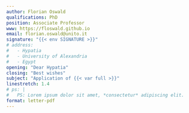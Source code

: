 ```yaml
---
author: Florian Oswald
qualifications: PhD
position: Associate Professor
www: https://floswald.github.io
email: florian.oswald@unito.it
signature: "{{< env SIGNATURE >}}"
# address: 
#   - Hypatia
#   - University of Alexandria
#   - Egypt
opening: "Dear Hypatia"
closing: "Best wishes"
subject: "Application of {{< var full >}}"
linestretch: 1.4
# ps: |
#   PS: Lorem ipsum dolor sit amet, *consectetur* adipiscing elit.
format: letter-pdf
---
```


